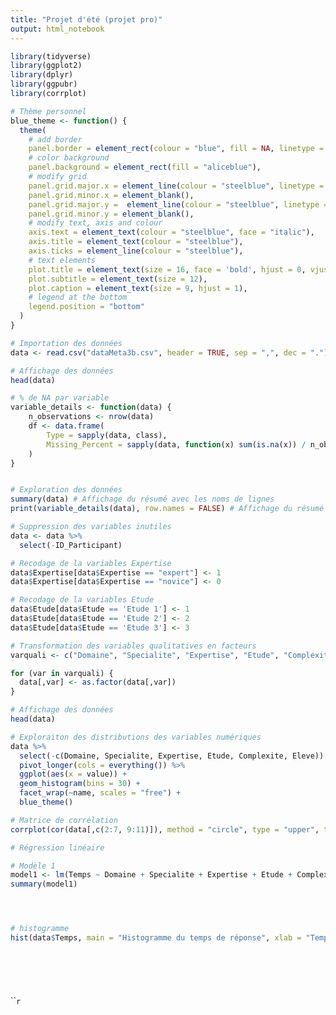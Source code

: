 ```yaml
---
title: "Projet d'été (projet pro)"
output: html_notebook
---
```


```r
library(tidyverse)
library(ggplot2)
library(dplyr)
library(ggpubr)
library(corrplot)

```

```r
# Thème personnel
blue_theme <- function() {
  theme(
    # add border
    panel.border = element_rect(colour = "blue", fill = NA, linetype = 2),
    # color background
    panel.background = element_rect(fill = "aliceblue"),
    # modify grid
    panel.grid.major.x = element_line(colour = "steelblue", linetype = 3, linewidth = 0.5),
    panel.grid.minor.x = element_blank(),
    panel.grid.major.y =  element_line(colour = "steelblue", linetype = 3, linewidth = 0.5),
    panel.grid.minor.y = element_blank(),
    # modify text, axis and colour
    axis.text = element_text(colour = "steelblue", face = "italic"),
    axis.title = element_text(colour = "steelblue"),
    axis.ticks = element_line(colour = "steelblue"),
    # text elements
    plot.title = element_text(size = 16, face = 'bold', hjust = 0, vjust = 2, color="steelblue"),
    plot.subtitle = element_text(size = 12),
    plot.caption = element_text(size = 9, hjust = 1),
    # legend at the bottom
    legend.position = "bottom"
  )
}

```

```r
# Importation des données
data <- read.csv("dataMeta3b.csv", header = TRUE, sep = ",", dec = ".")

# Affichage des données
head(data)

```


```r
# % de NA par variable
variable_details <- function(data) {
    n_observations <- nrow(data)
    df <- data.frame(
        Type = sapply(data, class),
        Missing_Percent = sapply(data, function(x) sum(is.na(x)) / n_observations * 100)
    )
}


# Exploration des données
summary(data) # Affichage du résumé avec les noms de lignes
print(variable_details(data), row.names = FALSE) # Affichage du résumé sans les noms de lignes
```

```r
# Suppression des variables inutiles
data <- data %>%
  select(-ID_Participant)

# Recodage de la variables Expertise
data$Expertise[data$Expertise == "expert"] <- 1
data$Expertise[data$Expertise == "novice"] <- 0

# Recodage de la variables Etude
data$Etude[data$Etude == 'Etude 1'] <- 1
data$Etude[data$Etude == 'Etude 2'] <- 2
data$Etude[data$Etude == 'Etude 3'] <- 3

# Transformation des variables qualitatives en facteurs
varquali <- c("Domaine", "Specialite", "Expertise", "Etude", "Complexite")

for (var in varquali) {
  data[,var] <- as.factor(data[,var])
}

# Affichage des données
head(data)

```


```r
# Exploraiton des distributions des variables numériques
data %>%
  select(-c(Domaine, Specialite, Expertise, Etude, Complexite, Eleve)) %>%
  pivot_longer(cols = everything()) %>%
  ggplot(aes(x = value)) +
  geom_histogram(bins = 30) +
  facet_wrap(~name, scales = "free") +
  blue_theme()

```

```r
# Matrice de corrélation
corrplot(cor(data[,c(2:7, 9:11)]), method = "circle", type = "upper", tl.col = "black", tl.srt = 45, tl.cex = 0.8, addCoef.col = "black", addCoef.size = 0.8, col = colorRampPalette(c("white", "steelblue"))(100), cl.pos = "n", order = "hclust", tl.offset = 0.5, diag = FALSE, number.cex = 0.8, number.digits = 2, mar = c(0, 0, 0, 0))

```

```r
# Régression linéaire

# Modèle 1
model1 <- lm(Temps ~ Domaine + Specialite + Expertise + Etude + Complexite, data = data)
summary(model1)




# histogramme
hist(data$Temps, main = "Histogramme du temps de réponse", xlab = "Temps de réponse (en secondes)", ylab = "Fréquence", col = "steelblue", border = "white")







```

```r



`
